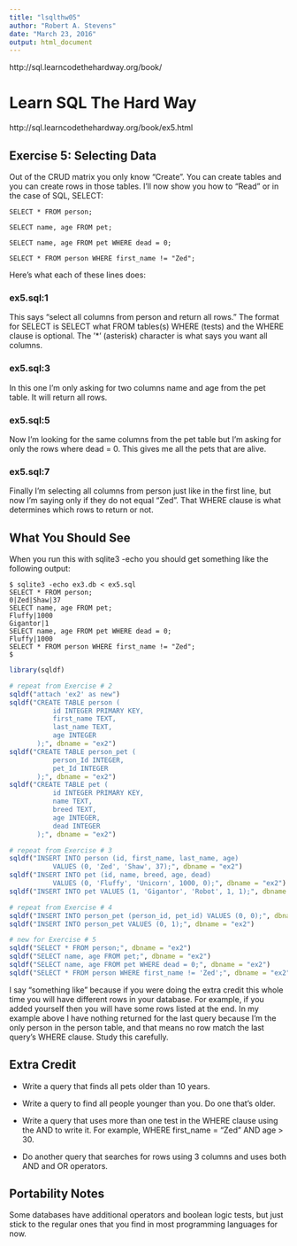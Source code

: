 ```yaml
---
title: "lsqlthw05"
author: "Robert A. Stevens"
date: "March 23, 2016"
output: html_document
---
```


http://sql.learncodethehardway.org/book/

# Learn SQL The Hard Way

http://sql.learncodethehardway.org/book/ex5.html

## Exercise 5: Selecting Data

Out of the CRUD matrix you only know "Create". You can create tables and you can create rows in those tables. I'll now show you how to "Read" or in the case of SQL, SELECT: 
    
    SELECT * FROM person;
    
    SELECT name, age FROM pet;
    
    SELECT name, age FROM pet WHERE dead = 0;
    
    SELECT * FROM person WHERE first_name != "Zed";

Here's what each of these lines does:

### ex5.sql:1

This says "select all columns from person and return all rows." The format for SELECT is SELECT what FROM tables(s) WHERE (tests) and the WHERE clause is optional. The '*' (asterisk) character is what says you want all columns.

### ex5.sql:3

In this one I'm only asking for two columns name and age from the pet table. It will return all rows.

### ex5.sql:5

Now I'm looking for the same columns from the pet table but I'm asking for only the rows where dead = 0. This gives me all the pets that are alive.

### ex5.sql:7

Finally I'm selecting all columns from person just like in the first line, but now I'm saying only if they do not equal "Zed". That WHERE clause is what determines which rows to return or not.

## What You Should See

When you run this with sqlite3 -echo you should get something like the following output:

    $ sqlite3 -echo ex3.db < ex5.sql
    SELECT * FROM person;
    0|Zed|Shaw|37
    SELECT name, age FROM pet;
    Fluffy|1000
    Gigantor|1
    SELECT name, age FROM pet WHERE dead = 0;
    Fluffy|1000
    SELECT * FROM person WHERE first_name != "Zed";
    $

```r
library(sqldf)

# repeat from Exercise # 2
sqldf("attach 'ex2' as new")
sqldf("CREATE TABLE person (
           id INTEGER PRIMARY KEY,
           first_name TEXT,
           last_name TEXT,
           age INTEGER
       );", dbname = "ex2")
sqldf("CREATE TABLE person_pet (
           person_Id INTEGER,
           pet_Id INTEGER
       );", dbname = "ex2")
sqldf("CREATE TABLE pet (
           id INTEGER PRIMARY KEY,
           name TEXT,
           breed TEXT,
           age INTEGER,
           dead INTEGER
       );", dbname = "ex2")

# repeat from Exercise # 3
sqldf("INSERT INTO person (id, first_name, last_name, age) 
           VALUES (0, 'Zed', 'Shaw', 37);", dbname = "ex2")
sqldf("INSERT INTO pet (id, name, breed, age, dead)
           VALUES (0, 'Fluffy', 'Unicorn', 1000, 0);", dbname = "ex2")
sqldf("INSERT INTO pet VALUES (1, 'Gigantor', 'Robot', 1, 1);", dbname = "ex2")

# repeat from Exercise # 4
sqldf("INSERT INTO person_pet (person_id, pet_id) VALUES (0, 0);", dbname = "ex2")
sqldf("INSERT INTO person_pet VALUES (0, 1);", dbname = "ex2")

# new for Exercise # 5
sqldf("SELECT * FROM person;", dbname = "ex2")
sqldf("SELECT name, age FROM pet;", dbname = "ex2")
sqldf("SELECT name, age FROM pet WHERE dead = 0;", dbname = "ex2")
sqldf("SELECT * FROM person WHERE first_name != 'Zed';", dbname = "ex2")
```

I say "something like" because if you were doing the extra credit this whole time you will have different rows in your database. For example, if you added yourself then you will have some rows listed at the end. In my example above I have nothing returned for the last query because I'm the only person in the person table, and that means no row match the last query's WHERE clause. Study this carefully.

## Extra Credit

- Write a query that finds all pets older than 10 years.

- Write a query to find all people younger than you. Do one that's older.

- Write a query that uses more than one test in the WHERE clause using the AND to write it. For example, WHERE first_name = "Zed" AND age > 30.

- Do another query that searches for rows using 3 columns and uses both AND and OR operators.

## Portability Notes

Some databases have additional operators and boolean logic tests, but just stick to the regular ones that you find in most programming languages for now.
